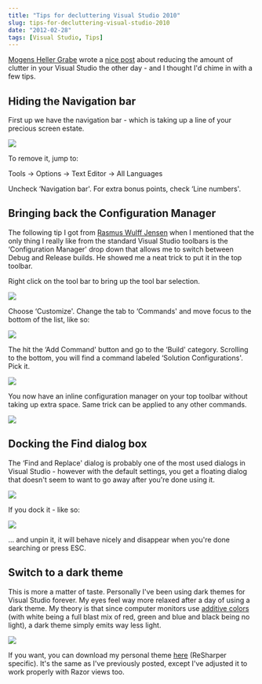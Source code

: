 ```yaml
---
title: "Tips for decluttering Visual Studio 2010"
slug: tips-for-decluttering-visual-studio-2010
date: "2012-02-28"
tags: [Visual Studio, Tips]
---
```


[Mogens Heller Grabe](http://mookid.dk/oncode/) wrote a [nice post](http://mookid.dk/oncode/archives/2725) about reducing the amount of clutter in your Visual Studio the other day - and I thought I'd chime in with a few tips.
  
## Hiding the Navigation bar
  
First up we have the navigation bar - which is taking up a line of your precious screen estate.
  
<img src="/image_thumb_2.png" />
  
To remove it, jump to:
  
Tools -&gt; Options -&gt; Text Editor -&gt; All Languages
  
Uncheck ‘Navigation bar'. For extra bonus points, check ‘Line numbers'.
  
## Bringing back the Configuration Manager
  
The following tip I got from [Rasmus Wulff Jensen](http://www.rwj.dk/) when I mentioned that the only thing I really like from the standard Visual Studio toolbars is the ‘Configuration Manager' drop down that allows me to switch between Debug and Release builds. He showed me a neat trick to put it in the top toolbar.
  
Right click on the tool bar to bring up the tool bar selection. 
  
<img src="/image_thumb_3.png" />
  
Choose ‘Customize'. Change the tab to ‘Commands' and move focus to the bottom of the list, like so:
  
<img src="/image_thumb_4.png" />
  
The hit the ‘Add Command' button and go to the ‘Build' category. Scrolling to the bottom, you will find a command labeled ‘Solution Configurations'. Pick it.
  
<img src="/image_thumb_5.png" />
  
You now have an inline configuration manager on your top toolbar without taking up extra space. Same trick can be applied to any other commands.
  
<img src="/image_thumb_6.png" />
  
## Docking the Find dialog box
  
The ‘Find and Replace' dialog is probably one of the most used dialogs in Visual Studio - however with the default settings, you get a floating dialog that doesn't seem to want to go away after you're done using it.
  
<img src="/image_thumb_7.png" />
  
If you dock it - like so:
  
<img src="/image_thumb_8.png" />
  
... and unpin it, it will behave nicely and disappear when you're done searching or press ESC.
  
## Switch to a dark theme
  
This is more a matter of taste. Personally I've been using dark themes for Visual Studio forever. My eyes feel way more relaxed after a day of using a dark theme. My theory is that since computer monitors use [additive colors](http://en.wikipedia.org/wiki/Additive_color) (with white being a full blast mix of red, green and blue and black being no light), a dark theme simply emits way less light.
  
<img src="/image_thumb_9.png" />
  
If you want, you can download my personal theme [here](/files/RKL-blue-theme-vs2010-2012-02-28.zip) (ReSharper specific). It's the same as I've previously posted, except I've adjusted it to work properly with Razor views too.
